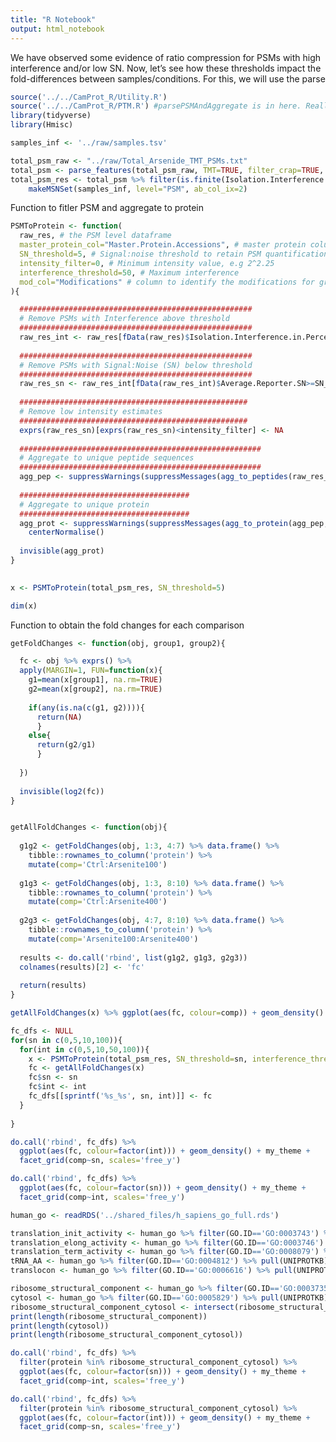 ```yaml
---
title: "R Notebook"
output: html_notebook
---
```


We have observed some evidence of ratio compression for PSMs with high interference and/or low SN. Now, let's see how these thresholds impact the fold-differences between samples/conditions. For this, we will use the parse

```r
source('../../CamProt_R/Utility.R')
source('../../CamProt_R/PTM.R') #parsePSMAndAggregate is in here. Really should be moved to Utility!
library(tidyverse)
library(Hmisc)
```

```r
samples_inf <- '../raw/samples.tsv'
```
 
```r
total_psm_raw <- "../raw/Total_Arsenide_TMT_PSMs.txt"
total_psm <- parse_features(total_psm_raw, TMT=TRUE, filter_crap=TRUE, filter_associated_crap=TRUE, level='PSM')
total_psm_res <- total_psm %>% filter(is.finite(Isolation.Interference.in.Percent)) %>%
    makeMSNSet(samples_inf, level="PSM", ab_col_ix=2) 
```

Function to fitler PSM and aggregate to protein
```r
PSMToProtein <- function(
  raw_res, # the PSM level dataframe
  master_protein_col="Master.Protein.Accessions", # master protein column name
  SN_threshold=5, # Signal:noise threshold to retain PSM quantification values
  intensity_filter=0, # Minimum intensity value, e.g 2^2.25
  interference_threshold=50, # Maximum interference
  mod_col="Modifications" # column to identify the modifications for grouping PSM into pep seq + mod
){

  ####################################################
  # Remove PSMs with Interference above threshold
  ####################################################
  raw_res_int <- raw_res[fData(raw_res)$Isolation.Interference.in.Percent<=interference_threshold,]
  
  ####################################################
  # Remove PSMs with Signal:Noise (SN) below threshold
  ####################################################
  raw_res_sn <- raw_res_int[fData(raw_res_int)$Average.Reporter.SN>=SN_threshold,]
  
  ###################################################
  # Remove low intensity estimates
  ###################################################
  exprs(raw_res_sn)[exprs(raw_res_sn)<intensity_filter] <- NA
  
  ######################################################
  # Aggregate to unique peptide sequences
  ######################################################
  agg_pep <- suppressWarnings(suppressMessages(agg_to_peptides(raw_res_sn)))
  
  ######################################
  # Aggregate to unique protein
  ######################################
  agg_prot <- suppressWarnings(suppressMessages(agg_to_protein(agg_pep, master_protein_col))) %>%
    centerNormalise()
  
  invisible(agg_prot)
}
  
```

```r
x <- PSMToProtein(total_psm_res, SN_threshold=5)
```

```r
dim(x)
```
Function to obtain the fold changes for each comparison
```r
getFoldChanges <- function(obj, group1, group2){

  fc <- obj %>% exprs() %>%
  apply(MARGIN=1, FUN=function(x){
    g1=mean(x[group1], na.rm=TRUE)
    g2=mean(x[group2], na.rm=TRUE)
    
    if(any(is.na(c(g1, g2)))){
      return(NA)
      } 
    else{
      return(g2/g1)
      }
  
  })
  
  invisible(log2(fc))
}


getAllFoldChanges <- function(obj){
  
  g1g2 <- getFoldChanges(obj, 1:3, 4:7) %>% data.frame() %>%
    tibble::rownames_to_column('protein') %>%
    mutate(comp='Ctrl:Arsenite100')
  
  g1g3 <- getFoldChanges(obj, 1:3, 8:10) %>% data.frame() %>%
    tibble::rownames_to_column('protein') %>%
    mutate(comp='Ctrl:Arsenite400')
  
  g2g3 <- getFoldChanges(obj, 4:7, 8:10) %>% data.frame() %>%
    tibble::rownames_to_column('protein') %>%
    mutate(comp='Arsenite100:Arsenite400')
  
  results <- do.call('rbind', list(g1g2, g1g3, g2g3))
  colnames(results)[2] <- 'fc'
  
  return(results)
}

getAllFoldChanges(x) %>% ggplot(aes(fc, colour=comp)) + geom_density() + my_theme
```

```r
fc_dfs <- NULL
for(sn in c(0,5,10,100)){
  for(int in c(0,5,10,50,100)){
    x <- PSMToProtein(total_psm_res, SN_threshold=sn, interference_threshold=int, intensity_filter=0)
    fc <- getAllFoldChanges(x)
    fc$sn <- sn
    fc$int <- int
    fc_dfs[[sprintf('%s_%s', sn, int)]] <- fc
  }
    
}
```

```r

do.call('rbind', fc_dfs) %>%
  ggplot(aes(fc, colour=factor(int))) + geom_density() + my_theme +
  facet_grid(comp~sn, scales='free_y')

do.call('rbind', fc_dfs) %>%
  ggplot(aes(fc, colour=factor(sn))) + geom_density() + my_theme +
  facet_grid(comp~int, scales='free_y')
```

```r
human_go <- readRDS('../shared_files/h_sapiens_go_full.rds')

translation_init_activity <- human_go %>% filter(GO.ID=='GO:0003743') %>% pull(UNIPROTKB)
translation_elong_activity <- human_go %>% filter(GO.ID=='GO:0003746') %>% pull(UNIPROTKB)
translation_term_activity <- human_go %>% filter(GO.ID=='GO:0008079') %>% pull(UNIPROTKB)
tRNA_AA <- human_go %>% filter(GO.ID=='GO:0004812') %>% pull(UNIPROTKB)
translocon <- human_go %>% filter(GO.ID=='GO:0006616') %>% pull(UNIPROTKB)

ribosome_structural_component <- human_go %>% filter(GO.ID=='GO:0003735') %>% pull(UNIPROTKB)
cytosol <- human_go %>% filter(GO.ID=='GO:0005829') %>% pull(UNIPROTKB)
ribosome_structural_component_cytosol <- intersect(ribosome_structural_component, cytosol)
print(length(ribosome_structural_component))
print(length(cytosol))
print(length(ribosome_structural_component_cytosol))
```

```r
do.call('rbind', fc_dfs) %>%
  filter(protein %in% ribosome_structural_component_cytosol) %>%
  ggplot(aes(fc, colour=factor(sn))) + geom_density() + my_theme +
  facet_grid(comp~int, scales='free_y')

do.call('rbind', fc_dfs) %>%
  filter(protein %in% ribosome_structural_component_cytosol) %>%
  ggplot(aes(fc, colour=factor(int))) + geom_density() + my_theme +
  facet_grid(comp~sn, scales='free_y')
```


